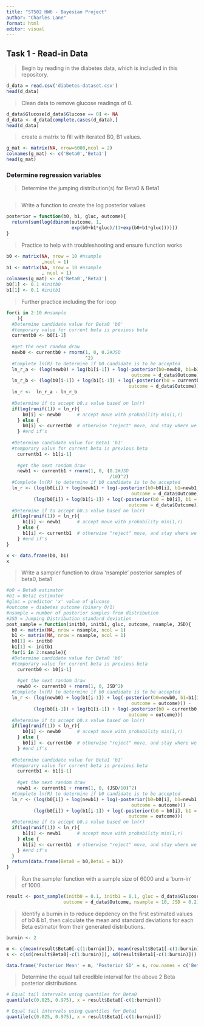```yaml
---
title: "ST502 HW6 - Bayesian Project"
author: "Charles Lane"
format: html
editor: visual
---
```


## Task 1 - Read-in Data

> Begin by reading in the diabetes data, which is included in this repository.

```r
d_data = read.csv('diabetes-dataset.csv')
head(d_data)
```

> Clean data to remove glucose readings of 0.

```r
d_data$Glucose[d_data$Glucose == 0] <- NA
d_data <- d_data[complete.cases(d_data),]
head(d_data)
```


> create a matrix to fill with iterated B0, B1 values.

```r
g_mat <- matrix(NA, nrow=6000,ncol = 2)
colnames(g_mat) <- c('Beta0','Beta1')
head(g_mat)
```
### Determine regression variables

> Determine the jumping distribution(s) for Beta0 & Beta1

```r

```


> Write a function to create the log posterior values

```r
posterior = function(b0, b1, gluc, outcome){
  return(sum(log(dbinom(outcome, 1, 
                        exp(b0+b1*gluc)/(1+exp(b0+b1*gluc))))))
}
```

> Practice to help with troubleshooting and ensure function works

```r
b0 <- matrix(NA, nrow = 10 #nsample
             ,ncol = 1)
b1 <- matrix(NA, nrow = 10 #nsample
             , ncol = 1)
colnames(g_mat) <- c('Beta0','Beta1')
b0[1] <- 0.1 #initb0
b1[1] <- 0.1 #initb1

```

> Further practice including the for loop

```r
for(i in 2:10 #nsample
    ){
  #Determine candidate value for Beta0 'b0'
  #temporary value for current beta is previous beta
  currentb0 <- b0[i-1]
  
  #get the next random draw 
  newb0 <- currentb0 + rnorm(1, 0, 0.2#JSD
                             ^2)
  #Complete ln(R) to determine if b0 candidate is to be accepted
  ln_r_a <- (log(newb0) + log(b1[i-1]) + log(-posterior(b0=newb0, b1=b1[i-1], gluc = d_data$Glucose, 
                                              outcome = d_data$Outcome)))
  ln_r_b <- (log(b0[i-1]) + log(b1[i-1]) + log(-posterior(b0 = currentb0, b1 = b1[i-1], gluc = d_data$Glucose,
                                             outcome = d_data$Outcome)))
  ln_r <-  ln_r_a - ln_r_b
          
  #Determine if to accept b0.s value based on ln(r)
  if(log(runif(1)) < ln_r){
      b0[i] <- newb0      # accept move with probability min(1,r)
    } else {
      b0[i] <- currentb0  # otherwise "reject" move, and stay where we are
    } #end if's
  
  #Determine candidate value for Beta1 'b1'
  #temporary value for current beta is previous beta
    currentb1 <- b1[i-1]
    
    #get the next random draw 
    newb1 <- currentb1 + rnorm(1, 0, (0.2#JSD
                                      /10)^2)
  #Complete ln(R) to determine if b0 candidate is to be accepted
  ln_r <- (log(b0[i]) + log(newb1) + log(-posterior(b0=b0[i], b1=newb1, gluc = d_data$Glucose, 
                                              outcome = d_data$Outcome))) - 
          (log(b0[i]) + log(b1[i-1]) + log(-posterior(b0 = b0[i], b1 = b1[i-1], gluc = d_data$Glucose,
                                             outcome = d_data$Outcome)))
  #Determine if to accept b0.s value based on ln(r)
  if(log(runif(1)) < ln_r){
      b1[i] <- newb1      # accept move with probability min(1,r)
    } else {
      b1[i] <- currentb1  # otherwise "reject" move, and stay where we are
    } #end if's
}

x <- data.frame(b0, b1)
x
```

> Write a sampler function to draw 'nsample' posterior samples of beta0, beta1

```r
#b0 = Beta0 estimator
#b1 = Beta1 estimator
#gluc = predictor 'x' value of glucose
#outcome = diabetes outcome (binary 0/1)
#nsample = number of posterior samples from distribution
#JSD = Jumping Distribution standard deviation
post_sample = function(initb0, initb1, gluc, outcome, nsample, JSD){
  b0 <- matrix(NA, nrow = nsample, ncol = 1)
  b1 <- matrix(NA, nrow = nsample, ncol = 1)
  b0[1] <- initb0
  b1[1] <- initb1
  for(i in 2:nsample){
  #Determine candidate value for Beta0 'b0'
  #temporary value for current beta is previous beta
    currentb0 <- b0[i-1]
    
    #get the next random draw 
    newb0 <- currentb0 + rnorm(1, 0, JSD^2)
  #Complete ln(R) to determine if b0 candidate is to be accepted
  ln_r <- (log(newb0) + log(b1[i-1]) + log(-posterior(b0=newb0, b1=b1[i-1], gluc = gluc, 
                                              outcome = outcome))) - 
          (log(b0[i-1]) + log(b1[i-1]) + log(-posterior(b0 = currentb0, b1 = b1[i-1], gluc = gluc,
                                             outcome = outcome)))
  #Determine if to accept b0.s value based on ln(r)
  if(log(runif(1)) < ln_r){
      b0[i] <- newb0      # accept move with probability min(1,r)
    } else {
      b0[i] <- currentb0  # otherwise "reject" move, and stay where we are
    } #end if's
  
  #Determine candidate value for Beta1 'b1'
  #temporary value for current beta is previous beta
    currentb1 <- b1[i-1]
    
    #get the next random draw 
    newb1 <- currentb1 + rnorm(1, 0, (JSD/10)^2)
  #Complete ln(R) to determine if b0 candidate is to be accepted
  ln_r <- (log(b0[i]) + log(newb1) + log(-posterior(b0=b0[i], b1=newb1, gluc = gluc, 
                                              outcome = outcome))) - 
          (log(b0[i]) + log(b1[i-1]) + log(-posterior(b0 = b0[i], b1 = b1[i-1], gluc = gluc,
                                             outcome = outcome)))
  #Determine if to accept b0.s value based on ln(r)
  if(log(runif(1)) < ln_r){
      b1[i] <- newb1      # accept move with probability min(1,r)
    } else {
      b1[i] <- currentb1  # otherwise "reject" move, and stay where we are
    } #end if's
  }
  return(data.frame(Beta0 = b0,Beta1 = b1))
}
```

> Run the sampler function with a sample size of 6000 and a 'burn-in' of 1000.

```r
result <- post_sample(initb0 = 0.1, initb1 = 0.1, gluc = d_data$Glucose,
                     outcome = d_data$Outcome, nsample = 10, JSD = 0.2)

```

> Identify a burnin in to reduce depdency on the first estimated values of b0 & b1,
> then calculate the mean and standard deviations for each Beta estimator from their
> generated distributions.

```r
burnin <- 2

m <- c(mean(result$Beta0[-c(1:burnin)]), mean(result$Beta1[-c(1:burnin)]))
s <- c(sd(result$Beta0[-c(1:burnin)]), sd(result$Beta1[-c(1:burnin)]))

data.frame('Posterior Mean' = m, 'Posterior SD' = s, row.names = c('Beta0', 'Beta1'))
```
> Determine the equal tail credible interval for the above 2 Beta posterior distributions

```r
# Equal tail intervals using quantiles for Beta0
quantile(c(0.025, 0.975), x = result$Beta0[-c(1:burnin)])
```

```r
# Equal tail intervals using quantiles for Beta1
quantile(c(0.025, 0.975), x = result$Beta1[-c(1:burnin)])
```

